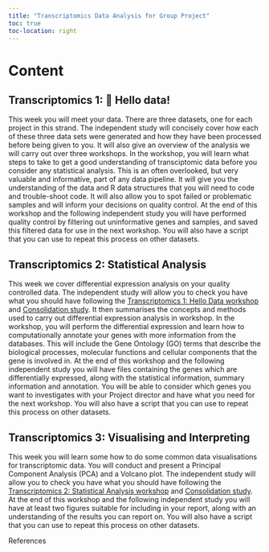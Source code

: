 ```yaml
---
title: "Transcriptomics Data Analysis for Group Project"
toc: true
toc-location: right
---
```


# Content

## Transcriptomics 1: 👋 Hello data!

This week you will meet your data. There are three datasets, one for
each project in this strand. The independent study will concisely cover
how each of these three data sets were generated and how they have been
processed before being given to you. It will also give an overview of
the analysis we will carry out over three workshops. In the workshop,
you will learn what steps to take to get a good understanding of
transciptomic data before you consider any statistical analysis. This is
an often overlooked, but very valuable and informative, part of any data
pipeline. It will give you the understanding of the data and R data
structures that you will need to code and trouble-shoot code. It will
also allow you to spot failed or problematic samples and will inform
your decisions on quality control. At the end of this workshop and the
following independent study you will have performed quality control by
filtering out uninformative genes and samples, and saved this filtered
data for use in the next workshop. You will also have a script that you
can use to repeat this process on other datasets.

## Transcriptomics 2: Statistical Analysis

This week we cover differential expression analysis on your quality
controlled data. The independent study will allow you to check you have
what you should have following the [Transcriptomics 1: Hello Data
workshop](week-3/workshop.html) and [Consolidation
study](week-3/study_after_workshop.html). It then summarises the
concepts and methods used to carry out differential expression analysis
in workshop. In the workshop, you will perform the differential
expression and learn how to computationally annotate your genes with
more information from the databases. This will include the Gene Ontology
(GO) terms that describe the biological processes, molecular functions
and cellular components that the gene is involved in. At the end of this
workshop and the following independent study you will have files
containing the genes which are differentially expressed, along with the
statistical information, summary information and annotation. You will be
able to consider which genes you want to investigates with your Project
director and have what you need for the next workshop. You will also
have a script that you can use to repeat this process on other datasets.

## Transcriptomics 3: Visualising and Interpreting

This week you will learn some how to do some common data visualisations
for transcriptomic data. You will conduct and present a Principal
Component Analysis (PCA) and a Volcano plot. The independent study will
allow you to check you have what you should have following the
[Transcriptomics 2: Statistical Analysis workshop](week-4/workshop.html)
and [Consolidation study](week-4/study_after_workshop.html). At the end
of this workshop and the following independent study you will have at
least two figures suitable for including in your report, along with an
understanding of the results you can report on. You will also have a
script that you can use to repeat this process on other datasets.

References
